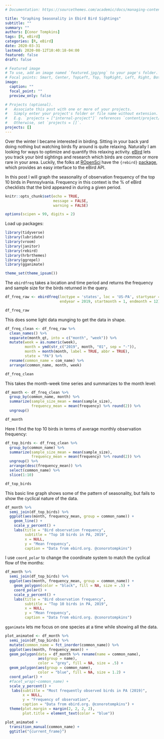 ```yaml
---
# Documentation: https://sourcethemes.com/academic/docs/managing-content/

title: "Graphing Seasonality in Ebird Bird Sightings"
subtitle: ""
summary: ""
authors: [Conor Tompkins]
tags: [R, eBird]
categories: [R, eBird]
date: 2020-03-31
lastmod: 2020-08-12T10:40:18-04:00
featured: false
draft: false

# Featured image
# To use, add an image named `featured.jpg/png` to your page's folder.
# Focal points: Smart, Center, TopLeft, Top, TopRight, Left, Right, BottomLeft, Bottom, BottomRight.
image:
  caption: ""
  focal_point: ""
  preview_only: false

# Projects (optional).
#   Associate this post with one or more of your projects.
#   Simply enter your project's folder or file name without extension.
#   E.g. `projects = ["internal-project"]` references `content/project/deep-learning/index.md`.
#   Otherwise, set `projects = []`.
projects: []
---
```


Over the winter I became interested in birding. Sitting in your back yard doing nothing but watching birds fly around is quite relaxing. Naturally I am looking for ways to optimize and quantify this relaxing activity. [eBird](https://ebird.org/home) lets you track your bird sightings and research which birds are common or more rare in your area. Luckily, the folks at [ROpenSci](https://ropensci.org/) have the `{rebird}` [package](https://cran.r-project.org/web/packages/rebird/index.html), which provides an easy interface to the eBird API.

In this post I will graph the seasonality of observation frequency of the top 10 birds in Pennsylvania. Frequency in this context is the % of eBird checklists that the bird appeared in during a given period.

```r
knitr::opts_chunk$set(echo = TRUE,
                      message = FALSE,
                      warning = FALSE)

options(scipen = 99, digits = 2)
```

Load up packages:
```r
library(tidyverse)
library(lubridate)
library(vroom)
library(janitor)
library(rebird)
library(hrbrthemes)
library(ggrepel)
library(gganimate)

theme_set(theme_ipsum())
```

The `ebirdfreq` takes a location and time period and returns the frequency and sample size for the birds returned in the query.
```r
df_freq_raw <- ebirdfreq(loctype = 'states', loc = 'US-PA', startyear = 2019,
                         endyear = 2019, startmonth = 1, endmonth = 12)

df_freq_raw
```

This does some light data munging to get the data in shape.
```r
df_freq_clean <- df_freq_raw %>% 
  clean_names() %>%
  separate(month_qt, into = c("month", "week")) %>% 
  mutate(week = as.numeric(week),
         month = ymd(str_c("2019", month, "01", sep = "-")),
         month = month(month, label = TRUE, abbr = TRUE),
         state = "PA") %>% 
  rename(common_name = com_name) %>% 
  arrange(common_name, month, week)

df_freq_clean
```

This takes the month-week time series and summarizes to the month level:
```r
df_month <- df_freq_clean %>% 
  group_by(common_name, month) %>% 
  summarize(sample_size_mean = mean(sample_size),
            frequency_mean = mean(frequency) %>% round(2)) %>%
  ungroup()

df_month
```

Here I find the top 10 birds in terms of average monthly observation frequency:
```r
df_top_birds <- df_freq_clean %>% 
  group_by(common_name) %>% 
  summarize(sample_size_mean = mean(sample_size),
            frequency_mean = mean(frequency) %>% round(2)) %>% 
  ungroup() %>% 
  arrange(desc(frequency_mean)) %>% 
  select(common_name) %>% 
  slice(1:10)

df_top_birds
```

This basic line graph shows some of the pattern of seasonality, but fails to show the cyclical nature of the data.
```r
df_month %>% 
  semi_join(df_top_birds) %>% 
  ggplot(aes(month, frequency_mean, group = common_name)) +
    geom_line() +
    scale_y_percent() +
    labs(title = "Bird observation frequency",
         subtitle = "Top 10 birds in PA, 2019",
         x = NULL,
         y = "Mean frequency",
         caption = "Data from ebird.org. @conorotompkins")
```

I use `coord_polar` to change the coordinate system to match the cyclical flow of the months:
```r
df_month %>% 
  semi_join(df_top_birds) %>% 
  ggplot(aes(month, frequency_mean, group = common_name)) +
    geom_polygon(color = "black", fill = NA, size = .5) +
    coord_polar() +
    scale_y_percent() +
    labs(title = "Bird observation frequency",
         subtitle = "Top 10 birds in PA, 2019",
         x = NULL,
         y = "Mean frequency",
         caption = "Data from ebird.org. @conorotompkins")
```

`gganimate` lets me focus on one species at a time while showing all the data.
```r
plot_animated <- df_month %>% 
  semi_join(df_top_birds) %>% 
  mutate(common_name = fct_inorder(common_name)) %>% 
  ggplot(aes(month, frequency_mean)) +
  geom_polygon(data = df_month %>% rename(name = common_name),
               aes(group = name),
               color = "grey", fill = NA, size = .5) +
  geom_polygon(aes(group = common_name),
               color = "blue", fill = NA, size = 1.2) +
  coord_polar() +
  #facet_wrap(~common_name) +
  scale_y_percent() +
   labs(subtitle = "Most frequently observed birds in PA (2019)",
        x = NULL,
        y = "Frequency of observation",
        caption = "Data from ebird.org. @conorotompkins") +
  theme(plot.margin = margin(2, 2, 2, 2),
        plot.title = element_text(color = "blue"))

plot_animated +
  transition_manual(common_name) +
  ggtitle("{current_frame}")
```